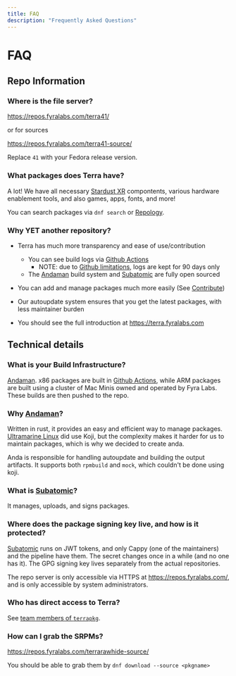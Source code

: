 ```yaml
---
title: FAQ
description: "Frequently Asked Questions"
---
```


# FAQ

## Repo Information

### Where is the file server?

https://repos.fyralabs.com/terra41/

or for sources

https://repos.fyralabs.com/terra41-source/

Replace `41` with your Fedora release version.

### What packages does Terra have?

A lot! 
We have all necessary [Stardust XR](https://stardustxr.org/) compontents, various hardware enablement tools, and also games, apps, fonts, and more!

You can search packages via `dnf search` or [Repology].

### Why YET another repository?

- Terra has much more transparency and ease of use/contribution

  - You can see build logs via [Github Actions]
    - NOTE: due to [Github limitations](https://docs.github.com/en/actions/learn-github-actions/usage-limits-billing-and-administration#artifact-and-log-retention-policy), logs are kept for 90 days only
  - The [Andaman] build system and [Subatomic] are fully open sourced

- You can add and manage packages much more easily (See [Contribute](contributing))
- Our autoupdate system ensures that you get the latest packages, with less maintainer burden
- You should see the full introduction at https://terra.fyralabs.com

## Technical details

### What is your Build Infrastructure?

[Andaman]. x86 packages are built in [Github Actions], while ARM packages are built using a cluster of Mac Minis owned and operated by Fyra Labs. These builds are then pushed to the repo.

### Why [Andaman]?

Written in rust, it provides an easy and efficient way to manage packages. [Ultramarine Linux] did use Koji, but the complexity makes it harder for us to maintain packages, which is why we decided to create anda.

Anda is responsible for handling autoupdate and building the output artifacts. It supports both `rpmbuild` and `mock`, which couldn't be done using koji.

### What is [Subatomic]?

It manages, uploads, and signs packages.

### Where does the package signing key live, and how is it protected?

[Subatomic] runs on JWT tokens, and only Cappy (one of the maintainers) and the pipeline have them. The secret changes once in a while (and no one has it). The GPG signing key lives separately from the actual repositories.

The repo server is only accessible via HTTPS at https://repos.fyralabs.com/, and is only accessible by system administrators.

### Who has direct access to Terra?

See [team members of `terrapkg`](https://github.com/orgs/terrapkg/people).

### How can I grab the SRPMs?

https://repos.fyralabs.com/terrarawhide-source/

You should be able to grab them by `dnf download --source <pkgname>`

[repology]: https://repology.org/repository/terra_41
[github actions]: https://github.com/terrapkg/packages/actions
[andaman]: https://github.com/FyraLabs/anda
[subatomic]: https://github.com/FyraLabs/subatomic
[ultramarine linux]: https://ultramarine-linux.org
